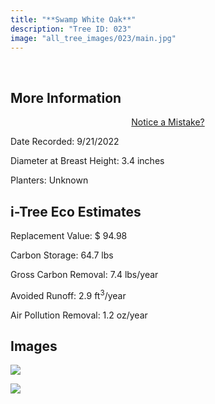 ```yaml
---
title: "**Swamp White Oak**"
description: "Tree ID: 023"
image: "all_tree_images/023/main.jpg"
---
```


<br>

## **More Information**
::: column-margin
<center><a class="button" href="https://forms.gle/W6f5nwYxrM33hF4f7">Notice a Mistake?</a></center>
:::


Date Recorded:  9/21/2022

Diameter at Breast Height:  3.4  inches

Planters:  Unknown

## **i-Tree Eco Estimates**


 Replacement Value: $ 94.98

 Carbon Storage:  64.7  lbs

 Gross Carbon Removal:  7.4  lbs/year

 Avoided Runoff:  2.9  ft<sup>3</sup>/year

 Air Pollution Removal:  1.2  oz/year

## **Images**


 ![](all_tree_images/023/IMG_6390.jpg)

 ![](all_tree_images/023/main.jpg)
